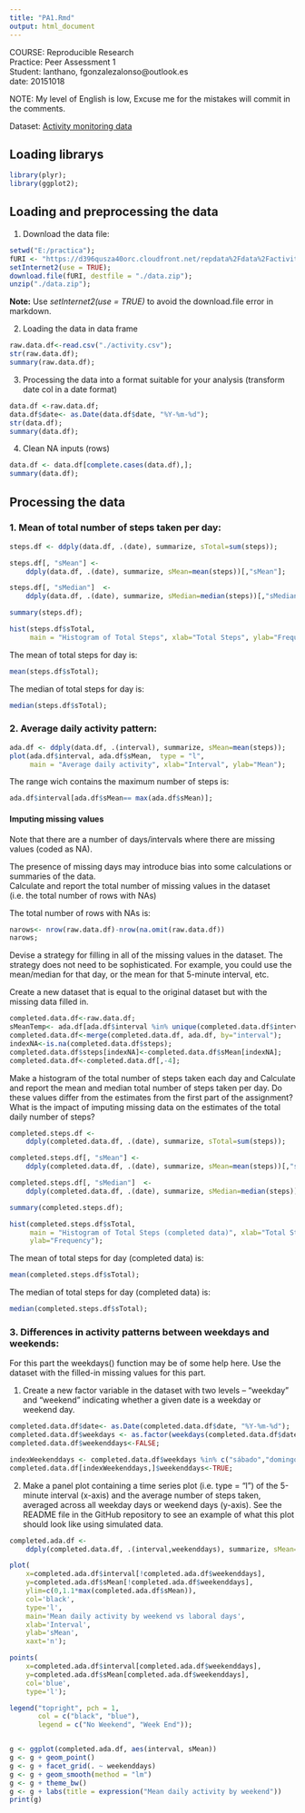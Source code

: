 ```yaml
---
title: "PA1.Rmd"
output: html_document
---
```


COURSE: Reproducible Research  
Practice: Peer Assessment 1   
Student: lanthano, fgonzalezalonso@outlook.es  
date: 20151018 

NOTE: My level of English is low, Excuse me for the mistakes will commit 
in the comments.  

Dataset: 
[Activity monitoring data](https://d396qusza40orc.cloudfront.net/repdata%2Fdata%2Factivity.zip)   

## Loading librarys
```r
library(plyr);
library(ggplot2);
```



## Loading and preprocessing the data

1. Download the data file:
```r
setwd("E:/practica");
fURI <- "https://d396qusza40orc.cloudfront.net/repdata%2Fdata%2Factivity.zip";
setInternet2(use = TRUE);
download.file(fURI, destfile = "./data.zip");
unzip("./data.zip"); 
```
**Note:** Use *setInternet2(use = TRUE)* to avoid the download.file 
error in markdown.


2. Loading the data in data frame

```r
raw.data.df<-read.csv("./activity.csv");
str(raw.data.df);
summary(raw.data.df);
```

3. Processing the data into a format suitable for your analysis 
(transform date col in a date format)
```r
data.df <-raw.data.df;
data.df$date<- as.Date(data.df$date, "%Y-%m-%d");
str(data.df);
summary(data.df);
```

4. Clean NA inputs (rows)
```r
data.df <- data.df[complete.cases(data.df),];
summary(data.df);
```

## Processing the data

### 1. Mean of total number of steps taken per day:

```r
steps.df <- ddply(data.df, .(date), summarize, sTotal=sum(steps));

steps.df[, "sMean"] <- 
    ddply(data.df, .(date), summarize, sMean=mean(steps))[,"sMean"];

steps.df[, "sMedian"]  <- 
    ddply(data.df, .(date), summarize, sMedian=median(steps))[,"sMedian"];

summary(steps.df);
```

```r
hist(steps.df$sTotal, 
     main = "Histogram of Total Steps", xlab="Total Steps", ylab="Frequency");
```

The mean of total steps for day is: 
```r
mean(steps.df$sTotal);
```
  
The median of total steps for day is:
```r
median(steps.df$sTotal);
```   


### 2. Average daily activity pattern:
```r
ada.df <- ddply(data.df, .(interval), summarize, sMean=mean(steps));
plot(ada.df$interval, ada.df$sMean,  type = "l", 
     main = "Average daily activity", xlab="Interval", ylab="Mean");

```

The range wich contains the maximum number of steps is:

```r
ada.df$interval[ada.df$sMean== max(ada.df$sMean)];
```

#### Imputing missing values

Note that there are a number of days/intervals where there are missing values
(coded as NA).   

The presence of missing days may introduce bias into some calculations or 
summaries of the data.   
Calculate and report the total number of missing values in the dataset (i.e. the
total number of rows with NAs)

The total number of rows with NAs is:
```r
narows<- nrow(raw.data.df)-nrow(na.omit(raw.data.df))
narows;
```

Devise a strategy for filling in all of the missing values in the dataset. 
The strategy does not need to be sophisticated. For example, you could use the
mean/median for that day, or the mean for that 5-minute interval, etc.

Create a new dataset that is equal to the original dataset but with the missing 
data filled in.

```r
completed.data.df<-raw.data.df;
sMeanTemp<- ada.df[ada.df$interval %in% unique(completed.data.df$interval[indexNA]),c("interval","sMean")];
completed.data.df<-merge(completed.data.df, ada.df, by="interval");
indexNA<-is.na(completed.data.df$steps);
completed.data.df$steps[indexNA]<-completed.data.df$sMean[indexNA];
completed.data.df<-completed.data.df[,-4];
```

Make a histogram of the total number of steps taken each day and Calculate 
and report the mean and median total number of steps taken per day. 
Do these values differ from the estimates from the first part of the assignment? 
What is the impact of imputing missing data on the estimates of the total daily 
number of steps?

```r
completed.steps.df <- 
    ddply(completed.data.df, .(date), summarize, sTotal=sum(steps));

completed.steps.df[, "sMean"] <- 
    ddply(completed.data.df, .(date), summarize, sMean=mean(steps))[,"sMean"];

completed.steps.df[, "sMedian"]  <- 
    ddply(completed.data.df, .(date), summarize, sMedian=median(steps))[,"sMedian"];

summary(completed.steps.df);
```

```r
hist(completed.steps.df$sTotal, 
     main = "Histogram of Total Steps (completed data)", xlab="Total Steps", 
     ylab="Frequency");
```

The mean of total steps for day (completed data) is: 
```r
mean(completed.steps.df$sTotal);
```
  
The median of total steps for day (completed data) is:
```r
median(completed.steps.df$sTotal);
```   


### 3. Differences in activity patterns between weekdays and weekends:

For this part the weekdays() function may be of some help here. Use the dataset 
with the filled-in missing values for this part.

1.  Create a new factor variable in the dataset with two levels – “weekday” and
“weekend” indicating whether a given date is a weekday or weekend day.


```r
completed.data.df$date<- as.Date(completed.data.df$date, "%Y-%m-%d");
completed.data.df$weekdays <- as.factor(weekdays(completed.data.df$date));
completed.data.df$weekenddays<-FALSE;

indexWeekenddays <- completed.data.df$weekdays %in% c("sábado","domingo");
completed.data.df[indexWeekenddays,]$weekenddays<-TRUE;

```

2. Make a panel plot containing a time series plot (i.e. type = "l") of the 
5-minute interval (x-axis) and the average number of steps taken, averaged 
across all weekday days or weekend days (y-axis). See the README file in the 
GitHub repository to see an example of what this plot should look like using 
simulated data.

```r
completed.ada.df <- 
    ddply(completed.data.df, .(interval,weekenddays), summarize, sMean=mean(steps));

plot(
    x=completed.ada.df$interval[!completed.ada.df$weekenddays], 
	y=completed.ada.df$sMean[!completed.ada.df$weekenddays],
	ylim=c(0,1.1*max(completed.ada.df$sMean)), 
	col='black', 
	type='l',
	main='Mean daily activity by weekend vs laboral days', 
    xlab='Interval',
	ylab='sMean',
	xaxt='n');

points(
	x=completed.ada.df$interval[completed.ada.df$weekenddays], 
	y=completed.ada.df$sMean[completed.ada.df$weekenddays],
	col='blue',
	type='l');

legend("topright", pch = 1, 
       col = c("black", "blue"), 
       legend = c("No Weekend", "Week End"));


g <- ggplot(completed.ada.df, aes(interval, sMean)) 
g <- g + geom_point() 
g <- g + facet_grid(. ~ weekenddays) 
g <- g + geom_smooth(method = "lm")
g <- g + theme_bw()
g <- g + labs(title = expression("Mean daily activity by weekend"))
print(g)
```









